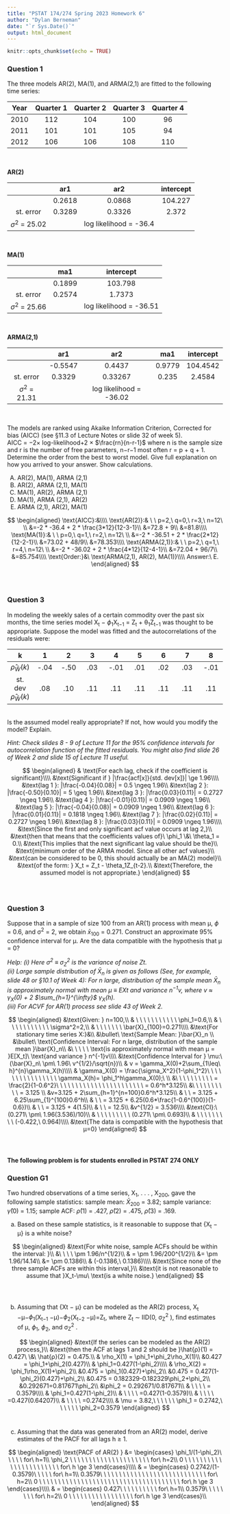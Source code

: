 ```yaml
---
title: "PSTAT 174/274 Spring 2023 Homework 6"
author: "Dylan Berneman"
date: "`r Sys.Date()`"
output: html_document
---
```


```r
knitr::opts_chunk$set(echo = TRUE)
```

### Question 1
The three models AR(2), MA(1), and ARMA(2,1) are fitted to the following time series:


| Year | Quarter 1 | Quarter 2 | Quarter 3 | Quarter 4 |
|:-------:|:------:|:-----------:|:---------:|:--------:| 
| 2010 | 112 | 104 | 100 | 96 |
| 2011 | 101 | 101 | 105 | 94 |
| 2012 | 106 | 106 | 108 | 110 |
\


**AR(2)**\

|  | ar1 | ar2 | intercept | 
|:-------:|:------:|:-----------:|:---------:|
|  | 0.2618 | 0.0868 | 104.227 |
| st. error | 0.3289 | 0.3326 | 2.372 |
| $\sigma^2$ = 25.02 |  | log likelihood = -36.4 |  |
\

**MA(1)**\

|  | ma1 | intercept | 
|:-------:|:------:|:-----------:|
|  | 0.1899 | 103.798 |
| st. error | 0.2574 | 1.7373 |
| $\sigma^2$ = 25.66 |  | log likelihood = -36.51 |

\

**ARMA(2,1)**\

|  | ar1 | ar2 | ma1 | intercept | 
|:-------:|:------:|:-----------:|:---------:|:-----:|
|  | -0.5547 | 0.4437 | 0.9779 | 104.4542 |
| st. error | 0.3329 | 0.33267 | 0.235 | 2.4584 |
| $\sigma^2$ = 21.31 |  | log likelihood = -36.02 |  |
\

The models are ranked using Akaike Information Criterion, Corrected for bias (AICC) (see §11.3 of Lecture Notes or slide 32 of week 5).\
AICC = −2× log-likelihood+2 × $\frac{rn}{n-r-1}$ where n is the sample size and r is the number of free parameters, n−r−1
most often r = p + q + 1.\
Determine the order from the best to worst model. Give full explanation on how you arrived to your answer. Show calculations.\

  (A) AR(2), MA(1), ARMA (2,1) 
  (B) AR(2), ARMA (2,1), MA(1) 
  (C) MA(1), AR(2), ARMA (2,1) 
  (D) MA(1), ARMA (2,1), AR(2) 
  (E) ARMA (2,1), AR(2), MA(1)\
  
$$
\begin{aligned}
\text{AICC}:&\\\\
\text{AR(2)}:& \ \ p=2,\ q=0,\ r=3,\ n=12\  \\
&=-2 * -36.4 + 2 * \frac{3*12}{12-3-1}\\
&=72.8 + 9\\
&=81.8\\\\
\text{MA(1)}:& \ \ p=0,\ q=1,\ r=2,\ n=12\  \\
&=-2 * -36.51 + 2 * \frac{2*12}{12-2-1}\\
&=73.02 + 48/9\\
&=78.353\\\\
\text{ARMA(2,1)}:& \ \ p=2,\ q=1,\ r=4,\ n=12\  \\
&=-2 * -36.02 + 2 * \frac{4*12}{12-4-1}\\
&=72.04 + 96/7\\
&=85.754\\\\
\text{Order:}&\ \text{ARMA(2,1), AR(2), MA(1)}\\\\
Answer:\ E.
\end{aligned}
$$
\
\

### Question 3
In modeling the weekly sales of a certain commodity over the past six months, the time series model X~t~ − $\phi$~1~X~t−1~ = Z~t~ + θ~1~Z~t−1~ was thought to be appropriate. Suppose the model was fitted and the autocorrelations of the residuals were:\

| k | 1 | 2 | 3 | 4 | 5 | 6 | 7 | 8 |
|:-:|:-:|:-:|:-:|:-:|:-:|:-:|:-:|:-:|
| $\hat{\rho}_{\hat{W}}(k)$ | -.04 | -.50 | .03 | -.01 | .01 | .02 | .03 | -.01 |
| st. dev $\hat{\rho}_{\hat{W}}(k)$ | .08 | .10 | .11 | .11 | .11 | .11 | .11 | .11 |
\
Is the assumed model really appropriate? If not, how would you modify the model? Explain.\

*Hint: Check slides 8 - 9 of Lecture 11 for the 95% confidence intervals for autocorrelation function of the fitted residuals. You might also find slide 26 of Week 2 and slide 15 of Lecture 11 useful.*\

$$
\begin{aligned}
& \text{For each lag, check if the coefficient is significant}\\\\
&\text{Significant if } |\frac{acf[x]}{std. dev[x]}| \ge 1.96\\\\
&\text{lag 1 }: |\frac{-0.04}{0.08}| = 0.5 \ngeq 1.96\\
&\text{lag 2 }: |\frac{-0.50}{0.10}| = 5 \geq 1.96\\
&\text{lag 3 }: |\frac{0.03}{0.11}| = 0.2727 \ngeq 1.96\\
&\text{lag 4 }: |\frac{-0.01}{0.11}| = 0.0909 \ngeq 1.96\\
&\text{lag 5 }: |\frac{-0.04}{0.08}| = 0.0909 \ngeq 1.96\\
&\text{lag 6 }: |\frac{0.01}{0.11}| = 0.1818 \ngeq 1.96\\
&\text{lag 7 }: |\frac{0.02}{0.11}| = 0.2727 \ngeq 1.96\\
&\text{lag 8 }: |\frac{0.03}{0.11}| = 0.0909 \ngeq 1.96\\\\
&\text{Since the first and only significant acf value occurs at lag 2,}\\
&\text{then that means that the coefficients values of}\ \phi_1 \&\ \theta_1 = 0.\\
&\text{This implies that the next significant lag value should be the}\\
&\text{minimum order of the ARMA model. Since all other acf values}\\
&\text{can be considered to be 0, this should actually be an MA(2) model}\\
&\text{of the form: } X_t = Z_t - \theta_1Z_{t-2}.\\
&\text{Therefore, the assumed model is not appropriate.}
\end{aligned}
$$
\
\

### Question 3 
Suppose that in a sample of size 100 from an AR(1) process with mean μ, $\phi$ = 0.6, and σ^2^ = 2, we obtain $\bar{x}_{100}$ = 0.271. Construct an approximate 95% confidence interval for μ. Are the data compatible with the hypothesis that μ = 0?\



*Help: (i) Here σ^2^ ≡ σ~Z~^2^ is the variance of noise Zt.*\
*(ii) Large sample distribution of $\bar{X}_n$ is given as follows (See, for example, slide 48 or §10.1 of Week 4): For n large, distribution of the sample mean $\bar{X}_n$ is approximately normal with mean μ ≡ EXt and variance n^−1^v, where v ≈ γ~X~(0) + 2 $\sum_{h=1}^{\infty}$ γ~X~(h).*\
*(iii) For ACVF for AR(1) process see slide 43 of Week 2.*


$$
\begin{aligned}
&\text{Given: } n=100,\\
& \ \ \ \ \ \ \ \ \ \ \ \phi_1=0.6,\\
& \ \ \ \ \ \ \ \ \ \ \ \sigma^2=2,\\
& \ \ \ \ \ \ \ \bar{X}_{100}=0.271\\\\
&\text{For stationary time series X:}&\\
&\bullet\ \text{Sample Mean: }\bar{X}_n \\
&\bullet\ \text{Confidence Interval: For n large, distribution of the sample mean }\bar{X}_n\\
&\ \ \ \ \  \text{is approximately normal with mean µ = }E[X_t]\ \text{and variance } n^{-1}v\\\\
&\text{Confidence Interval for } \mu:\ 
(\bar{X}_n\ \pm\ 1.96\ v^{1/2}/\sqrt{n})\\
& v = \gamma_X(0)+2\sum_{1\leq\ h}^{n}\gamma_X(h)\\\\
& \gamma_X(0) = \frac{\sigma_X^2}{1-\phi_1^2}\ \ \ \ \ \ \ \ \ \ \ \ \ \ \ \ \gamma_X(h)= \phi_1^h\gamma_X(0);\ \\
&\ \ \ \ \ \ \ \ \ \ = \frac{2}{1-0.6^2}\ \ \ \ \ \ \ \ \ \ \ \ \ \ \ \ \ \ \ \ \ \ \  = 0.6^h*3.125\\
&\ \ \ \ \ \ \ \ \ \ = 3.125 \\
&v=3.125 + 2\sum_{h=1}^{n=100}0.6^h*3.125\\
& \ \  = 3.125 + 6.25\sum_{1}^{100}0.6^h\\
& \ \ = 3.125 + 6.25(0.6*\frac{1-0.6^{100}}{1-0.6})\\
& \ \ = 3.125 + 4(1.5)\\
& \ \ = 12.5\\
&v^{1/2} = 3.536\\\\
&\text{CI}:\ (0.271\ \pm\ 1.96(3.536)/10)\\
& \ \ \ \ \ \ \ \ \  (0.271\ \pm\ 0.693)\\ 
& \ \ \ \ \ \ \ \ \  (-0.422,\ 0.964)\\\\
&\text{The data is compatible with the hypothesis that µ=0}
\end{aligned}
$$
\
\

**The following problem is for students enrolled in PSTAT 274 ONLY**
\

### Question G1
Two hundred observations of a time series, X~1~, . . . , X~200~, gave the following sample statistics: sample mean: $\bar{X}_200$ = 3.82; sample variance: $\hat{γ}(0)$ = 1.15; sample ACF: $\hat{ρ}(1)$ = .427, $\hat{ρ}(2)$ = .475, $\hat{ρ}(3)$ = .169.\

  (a) Based on these sample statistics, is it reasonable to suppose that {X~t~ − μ} is a white noise?\

$$
\begin{aligned}
&\text{For white noise, sample ACFs should be within the interval: }\\
&\ \ \ \ \pm 1.96/n^{1/2}\\
& = \pm 1.96/200^{1/2}\\
&= \pm 1.96/14.14\\
&= \pm 0.1386\\
& (-0.1386,\ 0.1386)\\\\
&\text{Since none of the three sample ACFs are within this interval,}\\
&\text{it is not reasonable to assume that }X_t-\mu\ \text{is a white noise.}
\end{aligned}
$$
\
\

  (b) Assuming that {Xt − μ} can be modeled as the AR(2) process,
X~t~ −μ−$\phi_1$(X~t−1~ −μ)−$\phi_2$(X~t−2~ −μ)=Z~t~,
where Z~t~ ∼ IID(0, σ~Z~^2^ ), find estimates of μ, $\phi_1$, $\phi_2$, and σ~Z~^2^ .\

$$
\begin{aligned}
&\text{If the series can be modeled as the AR(2) process,}\\
&\text{then the ACF at lags 1 and 2 should be }\hat{ρ}(1) = 0.427\ \&\ \hat{ρ}(2) = 0.475.\\
& \rho_X(1) = \phi_1+\phi_2\rho_X(1)\\
&0.427 = \phi_1+\phi_2(0.427)\\
& \phi_1=0.427(1-\phi_2)\\\\
& \rho_X(2) = \phi_1\rho_X(1)+\phi_2\\
&0.475 = \phi_1(0.427)+\phi_2\\
&0.475 = 0.427(1-\phi_2)(0.427)+\phi_2\\
&0.475 = 0.182329-0.182329\phi_2+\phi_2\\
&0.292671=0.817671\phi_2\\
&\phi_2 = 0.292671/0.817671\\
& \ \ \ \ = 0.3579\\\\
& \phi_1=0.427(1-\phi_2)\\
& \ \ \ \ =0.427(1-0.3579)\\
& \ \ \ \ =0.427(0.64207)\\
& \ \ \ \ =0.2742\\\\
& \mu = 3.82,\ \ \ \ \ \ \phi_1 = 0.2742,\ \ \ \ \ \ \phi_2=0.3579
\end{aligned}
$$
\

  (c) Assuming that the data was generated from an AR(2) model, derive estimates of the PACF for all lags h ≥ 1.\
  
$$
\begin{aligned}
\text{PACF of AR(2) } &=
\begin{cases}
\phi_1/(1-\phi_2)\ \ \ \ \ for\ h=1\\
\phi_2 \ \ \ \ \ \ \ \ \ \ \ \ \ \ \ \ \ \ \ \ \ for\ h=2\\
0 \ \ \ \ \ \ \ \ \ \ \ \ \ \ \ \ \ \ \ \ \ \ \ for\ h \ge 3
\end{cases}\\\\
& = \begin{cases}
0.2742/(1-0.3579)\ \ \ \ \ for\ h=1\\
0.3579\ \ \ \ \ \ \  \ \ \ \ \ \ \ \ \ \ \ \ \ \ \ \ \ \ \ \ \ for\ h=2\\
0 \ \ \ \ \ \ \ \ \ \ \ \ \ \ \ \ \ \ \ \ \ \ \ \ \ \ \ \ \ \ \ \ \ \ \ \ \ for\ h \ge 3
\end{cases}\\\\
& = \begin{cases}
0.427\ \ \ \ \ \ \ \  \ \ for\ h=1\\
0.3579\ \ \ \ \ \ \ \ for\ h=2\\
0 \ \ \ \ \ \ \ \ \ \ \ \ \ \ \ \ \ for\ h \ge 3
\end{cases}\\
\end{aligned}
$$